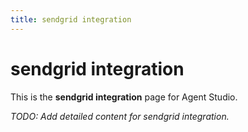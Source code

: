 ```yaml
---
title: sendgrid integration
---
```


# sendgrid integration

This is the **sendgrid integration** page for Agent Studio.

_TODO: Add detailed content for sendgrid integration._

